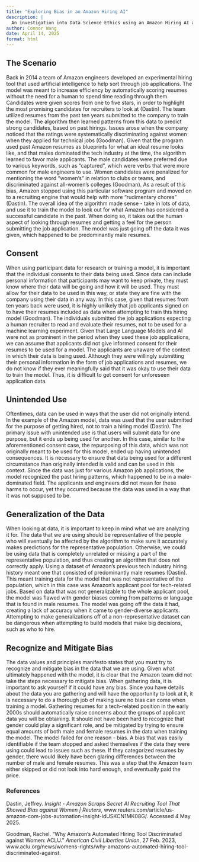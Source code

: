 ```yaml
---
title: "Exploring Bias in an Amazon Hiring AI"
description: |
  An investigation into Data Science Ethics using an Amazon Hiring AI as an example.
author: Connor Wang
date: April 14, 2025
format: html
---
```


## The Scenario

Back in 2014 a team of Amazon engineers developed an experimental hiring tool that used artificial intelligence to help sort through job applications. The model was meant to increase efficiency by automatically scoring resumes without the need for a human to spend time reading through them. Candidates were given scores from one to five stars, in order to highlight the most promising candidates for recruiters to look at (Dastin). The team utilized resumes from the past ten years submitted to the company to train the model. The algorithm then learned patterns from this data to predict strong candidates, based on past hirings. Issues arose when the company noticed that the ratings were systematically discriminating against women when they applied for technical jobs (Goodman). Given that the program used past Amazon resumes as blueprints for what an ideal resume looks like, and that males dominated the tech industry at the time, the algorithm learned to favor male applicants. The male candidates were preferred due to various keywords, such as "captured", which were verbs that were more common for male engineers to use. Women candidates were penalized for mentioning the word "women's" in relation to clubs or teams, and discriminated against all-women's colleges (Goodman). As a result of this bias, Amazon stopped using this particular software program and moved on to a recruiting engine that would help with more "rudimentary chores" (Dastin). The overall idea of the algorithm made sense - take in lots of data, and use it to train the model to look out for what Amazon has considered a successful candidate in the past. When doing so, it takes out the human aspect of looking through resumes and getting a feel for the person submitting the job application. The model was just going off the data it was given, which happened to be predominantly male resumes.

## Consent

When using participant data for research or training a model, it is important that the individual consents to their data being used. Since data can include personal information that participants may want to keep private, they must know where their data will be going and how it will be used. They must allow for their data to be used in this way, or state they are fine with the company using their data in any way. In this case, given that resumes from ten years back were used, it is highly unlikely that job applicants signed on to have their resumes included as data when attempting to train this hiring model (Goodman). The individuals submitted the job applications expecting a human recruiter to read and evaluate their resumes, not to be used for a machine learning experiment. Given that Large Language Models and AI were not as prominent in the period when they used these job applications, we can assume that applicants did not give informed consent for their resumes to be used for a model. The applicants are unaware of the context in which their data is being used. Although they were willingly submitting their personal information in the form of job applications and resumes, we do not know if they ever meaningfully said that it was okay to use their data to train the model. Thus, it is difficult to get consent for unforeseen application data.

## Unintended Use

Oftentimes, data can be used in ways that the user did not originally intend. In the example of the Amazon model, data was used that the user submitted for the purpose of getting hired, not to train a hiring model (Dastin). The primary issue with unintended use is that users will submit data for one purpose, but it ends up being used for another. In this case, similar to the aforementioned consent case, the repurposing of this data, which was not originally meant to be used for this model, ended up having unintended consequences. It is necessary to ensure that data being used for a different circumstance than originally intended is valid and can be used in this context. Since the data was just for various Amazon job applications, the model recognized the past hiring patterns, which happened to be in a male-dominated field. The applicants and engineers did not mean for these harms to occur, yet they occurred because the data was used in a way that it was not supposed to be.

## Generalization of the Data

When looking at data, it is important to keep in mind what we are analyzing it for. The data that we are using should be representative of the people who will eventually be affected by the algorithm to make sure it accurately makes predictions for the representative population. Otherwise, we could be using data that is completely unrelated or missing a part of the representative population, and thus creating an algorithm that does not correctly apply. Using a dataset of Amazon's previous tech industry hiring history meant one that consisted of predominantly male resumes (Dastin). This meant training data for the model that was not representative of the population, which in this case was Amazon's applicant pool for tech-related jobs. Based on data that was not generalizable to the whole applicant pool, the model was flawed with gender biases coming from patterns or language that is found in male resumes. The model was going off the data it had, creating a lack of accuracy when it came to gender-diverse applicants. Attempting to make generalizations off of a non-representative dataset can be dangerous when attempting to build models that make big decisions, such as who to hire.

## Recognize and Mitigate Bias

The data values and principles manifesto states that you must try to recognize and mitigate bias in the data that we are using. Given what ultimately happened with the model, it is clear that the Amazon team did not take the steps necessary to mitigate bias. When gathering data, it is important to ask yourself if it could have any bias. Since you have details about the data you are gathering and will have the opportunity to look at it, it is necessary to do a thorough job of making sure no bias can come when training a model. Gathering resumes for a tech-related position in the early 2000s should automatically raise concerns about the groups of applicant data you will be obtaining. It should not have been hard to recognize that gender could play a significant role, and be mitigated by trying to ensure equal amounts of both male and female resumes in the data when training the model. The model failed for one reason - bias. A bias that was easily identifiable if the team stopped and asked themselves if the data they were using could lead to issues such as these. If they categorized resumes by gender, there would likely have been glaring differences between the number of male and female resumes. This was a step that the Amazon team either skipped or did not look into hard enough, and eventually paid the price.

### References

Dastin, Jeffrey. *Insight - Amazon Scraps Secret AI Recruiting Tool That Showed Bias against Women \| Reuters*, www.reuters.com/article/us-amazon-com-jobs-automation-insight-idUSKCN1MK08G/. Accessed 4 May 2025.

Goodman, Rachel. “Why Amazon’s Automated Hiring Tool Discriminated against Women: ACLU.” *American Civil Liberties Union*, 27 Feb. 2023, www.aclu.org/news/womens-rights/why-amazons-automated-hiring-tool-discriminated-against.
